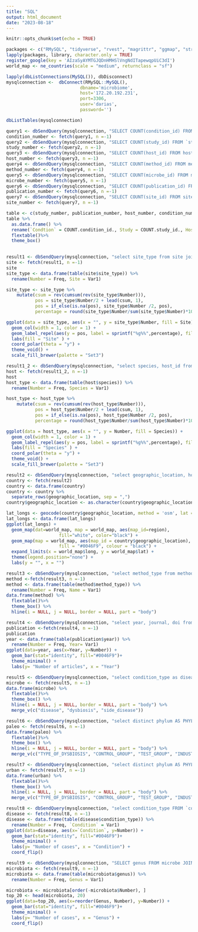 ```yaml
---
title: "SQL"
output: html_document
date: "2023-08-18"
---
```


```r
knitr::opts_chunk$set(echo = TRUE)
```

```r
packages <- c("RMySQL", "tidyverse", "rvest", "magrittr", "ggmap", "stringr", "RColorBrewer", "dplyr", "ggplot2", "plotly", "ggrepel", "flextable", "maps", "rnaturalearth")
lapply(packages, library, character.only = TRUE)
register_google(key = 'AIzaSyAYMTGJQDnHMHSlVngNdITapewqpUiC3dI')
world_map <- ne_countries(scale = "medium", returnclass = "sf")
```

```r
lapply(dbListConnections(MySQL()), dbDisconnect)
mysqlconnection <-  dbConnect(RMySQL::MySQL(),
                            dbname='microbiome',
                            host='172.20.192.231',
                            port=3306,
                            user='darias',
                            password='')
```


```r
dbListTables(mysqlconnection)
```

```r
query1 <- dbSendQuery(mysqlconnection, "SELECT COUNT(condition_id) FROM `condition`")
condition_number <- fetch(query1, n =-1)
query2 <- dbSendQuery(mysqlconnection, "SELECT COUNT(study_id) FROM `study`")
study_number <- fetch(query2, n =-1)
query3 <- dbSendQuery(mysqlconnection, "SELECT COUNT(host_id) FROM host")
host_number <- fetch(query3, n =-1)
query4 <- dbSendQuery(mysqlconnection, "SELECT COUNT(method_id) FROM method")
method_number <- fetch(query4, n =-1)
query5 <- dbSendQuery(mysqlconnection, "SELECT COUNT(microbe_id) FROM microbe")
microbe_number <- fetch(query5, n =-1)
query6 <- dbSendQuery(mysqlconnection, "SELECT COUNT(publication_id) FROM publication")
publication_number <- fetch(query6, n =-1)
query7 <- dbSendQuery(mysqlconnection, "SELECT COUNT(site_id) FROM site")
site_number <- fetch(query7, n =-1)

table <- c(study_number, publication_number, host_number, condition_number, method_number, microbe_number, site_number) 
table %>%
  as.data.frame() %>%
  rename(`Condtion` = COUNT.condition_id., Study = COUNT.study_id., Host = COUNT.host_id., Method = COUNT.method_id., Microbe = COUNT.microbe_id., Publication = COUNT.publication_id., Site = COUNT.site_id.) %>%   
  flextable()%>%
  theme_box()
  
```

```r
result1 <- dbSendQuery(mysqlconnection, "select site_type from site join host on site.site_id = host.site_id") 
site <- fetch(result1, n =-1)
site
site_type <- data.frame(table(site$site_type)) %>%
  rename(Number = Freq, Site = Var1)

site_type <- site_type %>% 
    mutate(csum = rev(cumsum(rev(site_type$Number))), 
           pos = site_type$Number/2 + lead(csum, 1),
           pos = if_else(is.na(pos), site_type$Number /2, pos),
           percentage = round(site_type$Number/sum(site_type$Number)*100), 2)

ggplot(data = site_type, aes(x = "", y = site_type$Number, fill = Site)) + 
  geom_col(width = 1, color = 1) +
  geom_label_repel(aes(y = pos, label = sprintf("%g%%",percentage), fill = Site), size = 3, nudge_x = 1, show.legend = FALSE) +
  labs(fill = "Site" ) +
  coord_polar(theta = "y") +
  theme_void() +
  scale_fill_brewer(palette = "Set3")
```

```r
result1_2 <- dbSendQuery(mysqlconnection, "select species, host_id from host") 
host <- fetch(result1_2, n =-1)
host
host_type <- data.frame(table(host$species)) %>%
  rename(Number = Freq, Species = Var1)

host_type <- host_type %>% 
    mutate(csum = rev(cumsum(rev(host_type$Number))), 
           pos = host_type$Number/2 + lead(csum, 1),
           pos = if_else(is.na(pos), host_type$Number /2, pos),
           percentage = round(host_type$Number/sum(host_type$Number)*100), 2)

ggplot(data = host_type, aes(x = "", y = Number, fill = Species)) + 
  geom_col(width = 1, color = 1) +
  geom_label_repel(aes(y = pos, label = sprintf("%g%%",percentage), fill = Species), size = 3, nudge_x = 1, show.legend = FALSE) +
  labs(fill = "Species" ) +
  coord_polar(theta = "y") +
  theme_void() +
  scale_fill_brewer(palette = "Set3")
```

```r
result2 <- dbSendQuery(mysqlconnection, "select geographic_location, host_id from host") 
country <- fetch(result2)
country <- data.frame(country) 
country <- country %>% 
  separate_rows(geographic_location, sep = ",")
country$geographic_location <- as.character(country$geographic_location)

lat_longs <- geocode(country$geographic_location, method = 'osm', lat = latitude , long = longitude)
lat_longs <- data.frame(lat_longs)
ggplot(lat_longs) +
  geom_map(dat=world_map, map = world_map, aes(map_id=region), 
                    fill="white", color="black") +
  geom_map(map = world_map, aes(map_id = country$geographic_location), 
                    fill = "#0046F9", colour = "black") +
  expand_limits(x = world_map$long, y = world_map$lat) + 
  theme(legend.position="none") +
  labs(y = "", x = "")
```


```r
result3 <- dbSendQuery(mysqlconnection, "select method_type from method join study on method.method_id = study.method_id") 
method <-fetch(result3, n =-1)
method <- data.frame(table(method$method_type)) %>%
  rename(Number = Freq, Name = Var1)
data.frame(method) %>%
  flextable()%>%
  theme_box() %>%
  hline(i = NULL, j = NULL, border = NULL, part = "body")

```

```r
result4 <- dbSendQuery(mysqlconnection, "select year, journal, doi from publication") 
publication <-fetch(result4, n =-1)
publication
year <- data.frame(table(publication$year)) %>%
  rename(Number = Freq, Year= Var1)
ggplot(data=year, aes(x=Year, y=Number)) +
  geom_bar(stat="identity", fill="#0046F9")+
  theme_minimal() +
  labs(y= "Number of articles", x = "Year")
```
```r
result5 <- dbSendQuery(mysqlconnection, "select condition_type as disease, complication_or_side_disease as side_disease, genus, dysbiosis from microbe join study on study.microbe_id = microbe.microbe_id join host on study.host_id = host.host_id join `condition` on host.condition_id = condition.condition_id where genus <> 'NA' AND dysbiosis = 'Missing' AND (condition_type = 'Type 2 diabetes' OR condition_type  = 'Diabetic retinopathy')") 
microbe <- fetch(result5, n =-1)
data.frame(microbe) %>%
  flextable()%>%
  theme_box() %>%
  hline(i = NULL, j = NULL, border = NULL, part = "body") %>%
  merge_v(c("disease", "dysbiosis", "side_disease"))

```

```r
result6 <- dbSendQuery(mysqlconnection, "select distinct phylum AS PHYLUM_OF_MICROBE, period AS TEST_GROUP, industrialization AS INDUSTRIALIZATION, dysbiosis as TYPE_OF_DYSBIOSIS, control_group AS CONTROL_GROUP from microbe join study on study.microbe_id = microbe.microbe_id join host on study.host_id = host.host_id where genus <> 'NA' and dysbiosis = 'decreased' and control_group = 'Palaeofaeces'") 
paleo <- fetch(result6, n =-1)
data.frame(paleo) %>%
  flextable()%>%
  theme_box() %>%
  hline(i = NULL, j = NULL, border = NULL, part = "body") %>%
  merge_v(c("TYPE_OF_DYSBIOSIS", "CONTROL_GROUP", "TEST_GROUP", "INDUSTRIALIZATION"))
```

```r
result7 <- dbSendQuery(mysqlconnection, "select distinct phylum AS PHYLUM_OF_MICROBE, period AS TEST_GROUP, industrialization AS INDUSTRIALIZATION, dysbiosis as TYPE_OF_DYSBIOSIS, control_group AS CONTROL_GROUP from microbe join study on study.microbe_id = microbe.microbe_id join host on study.host_id = host.host_id where genus <> 'NA' and dysbiosis = 'increased' and control_group = 'Non-industrial modern subjects'") 
urban <- fetch(result7, n =-1)
data.frame(urban) %>%
  flextable()%>%
  theme_box() %>%
  hline(i = NULL, j = NULL, border = NULL, part = "body") %>%
  merge_v(c("TYPE_OF_DYSBIOSIS", "CONTROL_GROUP", "TEST_GROUP", "INDUSTRIALIZATION"))
```

```r
result8 <- dbSendQuery(mysqlconnection, "select condition_type FROM `condition` JOIN host ON host.condition_id = condition.condition_id") 
disease <- fetch(result8, n =-1)
disease <- data.frame(table(disease$condition_type)) %>%
  rename(Number = Freq, `Condition` = Var1)
ggplot(data=disease, aes(x=`Condition`, y=Number)) +
  geom_bar(stat="identity", fill="#0046F9")+
  theme_minimal() +
  labs(y= "Number of cases", x = "Condition") +
  coord_flip()

```

```r
result9 <- dbSendQuery(mysqlconnection, "SELECT genus FROM microbe JOIN study ON study.microbe_id = microbe.microbe_id WHERE genus <> 'NA'") 
microbiota <- fetch(result9, n =-1)
microbiota <- data.frame(table(microbiota$genus)) %>%
  rename(Number = Freq, Genus = Var1) 

microbiota <- microbiota[order(-microbiota$Number), ]
top_20 <- head(microbiota, 20)
ggplot(data=top_20, aes(x=reorder(Genus, Number), y=Number)) +
  geom_bar(stat="identity", fill="#0046F9")+
  theme_minimal() +
  labs(y= "Number of cases", x = "Genus") +
  coord_flip()
```

